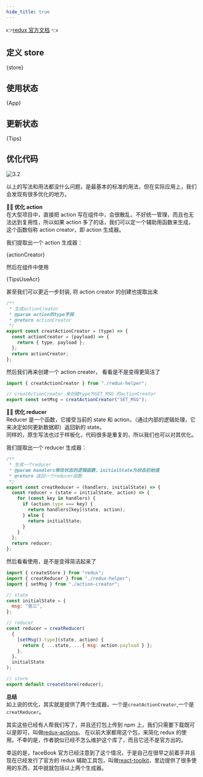 ```yaml
---
hide_title: true
---
```



👉[redux 官方文档](http://cn.redux.js.org/introduction/getting-started) 👈

## 定义 store

<CodeBlock language="js" title="src/store/index.js">
  {store}
</CodeBlock>

## 使用状态

<CodeBlock language="jsx" title="src/App.jsx">
  {App}
</CodeBlock>

## 更新状态

<CodeBlock language="jsx" title="src/components/Tips.jsx">
  {Tips}
</CodeBlock>

## 优化代码

![3.2](/img/redux/3.2.svg)

以上的写法和用法都没什么问题，是最基本的标准的用法，但在实际应用上，我们会发现有很多优化的地方。

**👩‍🔧 优化 action**  
在大型项目中，直接把 action 写在组件中，会很散乱，不好统一管理，而且也无法达到复用性，所以如果 action 多了的话，我们可以定一个辅助用函数来生成，这个函数俗称 action creator，即 action 生成器。

我们提取出一个 action 生成器：

<CodeBlock language="js" title="src/store/action-creator.js">
  {actionCreator}
</CodeBlock>

然后在组件中使用

<CodeBlock language="jsx" title="src/components/Tips.jsx">
  {TipsUseAcr}
</CodeBlock>

甚至我们可以更近一步封装, 将 action creator 的创建也提取出来

```javascript title="src/store/redux-helper.js"
/**
 * 生成actionCreator
 * @param action的type字段
 * @return actionCreator
 */
export const creatActionCreator = (type) => {
  const actionCreator = (payload) => {
    return { type, payload };
  };
  return actionCreator;
};
```

然后我们再来创建一个 action creater， 看看是不是变得更简洁了

```javascript title="src/store/action-creator.js"
import { creatActionCreator } from "./redux-helper";

// creatActionCreator 来创建type为SET_MSG 的actionCreator
export const setMsg = creatActionCreator("SET_MSG");
```

**👩‍🔧 优化 reducer**  
Reducer 是一个函数，它接受当前的 state 和 action，（通过内部的逻辑处理，它来决定如何更新数据即）返回新的 state。  
同样的，原生写法也过于样板化，代码很多是重复的，所以我们也可以对其优化。

我们提取出一个 reducer 生成器：

```javascript title="src/store/redux-helper.js"
/**
 * 生成一个reducer
 * @param handlers修改状态的逻辑函数，initialState为状态初始值
 * @return 返回一个reducer函数
 */
export const creatReducer = (handlers, initialState) => {
  const reducer = (state = initialState, action) => {
    for (const key in handlers) {
      if (action.type === key) {
        return handlers[key](state, action);
      } else {
        return initialState;
      }
    }
  };
  return reducer;
};
```

然后看看使用，是不是变得简洁起来了

```js title="src/store/index.js"
import { createStore } from "redux";
import { creatReducer } from "./redux-helper";
import { setMsg } from "./action-creator";

// state
const initialState = {
  msg: "张三",
};

// reducer
const reducer = creatReducer(
  {
    [setMsg().type](state, action) {
      return { ...state, ...{ msg: action.payload } };
    },
  },
  initialState
);

// store
export default createStore(reducer);
```

**总结**  
如上说的优化，其实就是提供了两个生成器，一个是`creatActionCreator`,一个是`creatReducer`。

其实这些已经有人帮我们写了，并且还打包上传到 npm 上，我们只需要下载既可以是即可，叫做[redux-actions](https://github.com/redux-utilities/redux-actions)。
在以前大家都用这个包，来简化 redux 的使用。不幸的是，作者貌似已经不怎么维护这个库了，而且它还不是官方出的。

幸运的是，faceBook 官方已经注意到了这个情况，于是自己在很早之前着手并且现在已经发行了官方的 redux 辅助工具包，叫做[react-toolkit](https://redux-toolkit.js.org)，里边提供了很多使用的东西，其中就就包括以上两个生成器。
